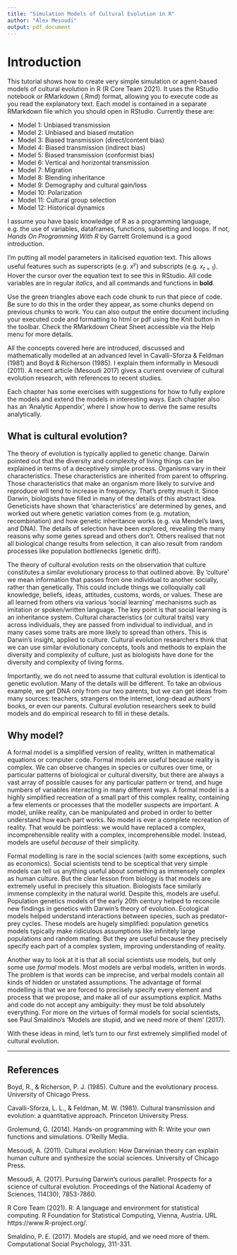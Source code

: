 ```yaml
---
title: "Simulation Models of Cultural Evolution in R"
author: "Alex Mesoudi"
output: pdf_document
---
```


# Introduction

This tutorial shows how to create very simple simulation or agent-based models of cultural evolution in R (R Core Team 2021). It uses the RStudio notebook or RMarkdown (.Rmd) format, allowing you to execute code as you read the explanatory text. Each model is contained in a separate RMarkdown file which you should open in RStudio. Currently these are:

* Model 1: Unbiased transmission
* Model 2: Unbiased and biased mutation
* Model 3: Biased transmission (direct/content bias)
* Model 4: Biased transmission (indirect bias)
* Model 5: Biased transmission (conformist bias)
* Model 6: Vertical and horizontal transmission
* Model 7: Migration
* Model 8: Blending inheritance
* Model 9: Demography and cultural gain/loss
* Model 10: Polarization
* Model 11: Cultural group selection
* Model 12: Historical dynamics

I assume you have basic knowledge of R as a programming language, e.g. the use of variables, dataframes, functions, subsetting and loops. If not, *Hands On Programming With R* by Garrett Grolemund is a good introduction.

I'm putting all model parameters in italicised $equation$ text. This allows useful features such as superscripts (e.g. $x^y$) and subscripts (e.g. $x_{t=1}$). Hover the cursor over the equation text to see this in RStudio. All code variables are in regular *italics*, and all commands and functions in **bold**. 

Use the green triangles above each code chunk to run that piece of code. Be sure to do this in the order they appear, as some chunks depend on previous chunks to work. You can also output the entire document including your executed code and formatting to html or pdf using the Knit button in the toolbar. Check the RMarkdown Cheat Sheet accessible via the Help menu for more details.

All the concepts covered here are introduced, discussed and mathematically modelled at an advanced level in Cavalli-Sforza & Feldman (1981) and Boyd & Richerson (1985). I explain them informally in Mesoudi (2011). A recent article (Mesoudi 2017) gives a current overview of cultural evolution research, with references to recent studies. 

Each chapter has some exercises with suggestions for how to fully explore the models and extend the models in interesting ways. Each chapter also has an 'Analytic Appendix', where I show how to derive the same results analytically.


## What is cultural evolution?

The theory of evolution is typically applied to genetic change. Darwin pointed out that the diversity and complexity of living things can be explained in terms of a deceptively simple process. Organisms vary in their characteristics. These characteristics are inherited from parent to offspring. Those characteristics that make an organism more likely to survive and reproduce will tend to increase in frequency. That's pretty much it. Since Darwin, biologists have filled in many of the details of this abstract idea. Geneticists have shown that 'characteristics' are determined by genes, and worked out where genetic variation comes from (e.g. mutation, recombination) and how genetic inheritance works (e.g. via Mendel's laws, and DNA). The details of selection have been explored, revealing the many reasons why some genes spread and others don't. Others realised that not all biological change results from selection, it can also result from random processes like population bottlenecks (genetic drift).

The theory of cultural evolution rests on the observation that culture constitutes a similar evolutionary process to that outlined above. By 'culture' we mean information that passes from one individual to another socially, rather than genetically. This could include things we colloquially call knowledge, beliefs, ideas, attitudes, customs, words, or values. These are all learned from others via various 'social learning' mechanisms such as imitation or spoken/written language. The key point is that social learning is an inheritance system. Cultural characteristics (or cultural traits) vary across individuals, they are passed from individual to individual, and in many cases some traits are more likely to spread than others. This is Darwin's insight, applied to culture. Cultural evolution researchers think that we can use similar evolutionary concepts, tools and methods to explain the diversity and complexity of culture, just as biologists have done for the diversity and complexity of living forms.

Importantly, we do not need to assume that cultural evolution is identical to genetic evolution. Many of the details will be different. To take an obvious example, we get DNA only from our two parents, but we can get ideas from many sources: teachers, strangers on the internet, long-dead authors' books, or even our parents. Cultural evolution researchers seek to build models and do empirical research to fill in these details. 


## Why model?

A formal model is a simplified version of reality, written in mathematical equations or computer code. Formal models are useful because reality is complex. We can observe changes in species or cultures over time, or particular patterns of biological or cultural diversity, but there are always a vast array of possible causes for any particular pattern or trend, and huge numbers of variables interacting in many different ways. A formal model is a highly simplified recreation of a small part of this complex reality, containing a few elements or processes that the modeller suspects are important. A model, unlike reality, can be manipulated and probed in order to better understand how each part works. No model is ever a complete recreation of reality. That would be pointless: we would have replaced a complex, incomprehensible reality with a complex, incomprehensible model. Instead, models are useful *because* of their simplicity.

Formal modelling is rare in the social sciences (with some exceptions, such as economics). Social scientists tend to be sceptical that very simple models can tell us anything useful about something as immensely complex as human culture. But the clear lesson from biology is that models are extremely useful in precisely this situation. Biologists face similarly immense complexity in the natural world. Despite this, models are useful. Population genetics models of the early 20th century helped to reconcile new findings in genetics with Darwin's theory of evolution. Ecological models helped understand interactions between species, such as predator-prey cycles. These models are hugely simplified: population genetics models typically make ridiculous assumptions like infinitely large populations and random mating. But they are useful because they precisely specify each part of a complex system, improving understanding of reality.

Another way to look at it is that all social scientists use models, but only some use *formal* models. Most models are verbal models, written in words. The problem is that words can be imprecise, and verbal models contain all kinds of hidden or unstated assumptions. The advantage of formal modelling is that we are forced to precisely specify every element and process that we propose, and make all of our assumptions explicit. Maths and code do not accept any ambiguity: they must be told absolutely everything. For more on the virtues of formal models for social scientists, see Paul Smaldino's 'Models are stupid, and we need more of them' (2017).

With these ideas in mind, let's turn to our first extremely simplified model of cultural evolution.

***

## References

Boyd, R., & Richerson, P. J. (1985). Culture and the evolutionary process. University of Chicago Press.

Cavalli-Sforza, L. L., & Feldman, M. W. (1981). Cultural transmission and evolution: a quantitative approach. Princeton University Press.

Grolemund, G. (2014). Hands-on programming with R: Write your own functions and simulations. O'Reilly Media.

Mesoudi, A. (2011). Cultural evolution: How Darwinian theory can explain human culture and synthesize the social sciences. University of Chicago Press.

Mesoudi, A. (2017). Pursuing Darwin’s curious parallel: Prospects for a science of cultural evolution. Proceedings of the National Academy of Sciences, 114(30), 7853-7860.

R Core Team (2021). R: A language and environment for statistical computing. R Foundation for Statistical Computing, Vienna, Austria. URL https://www.R-project.org/.
  
Smaldino, P. E. (2017). Models are stupid, and we need more of them. Computational Social Psychology, 311-331.
